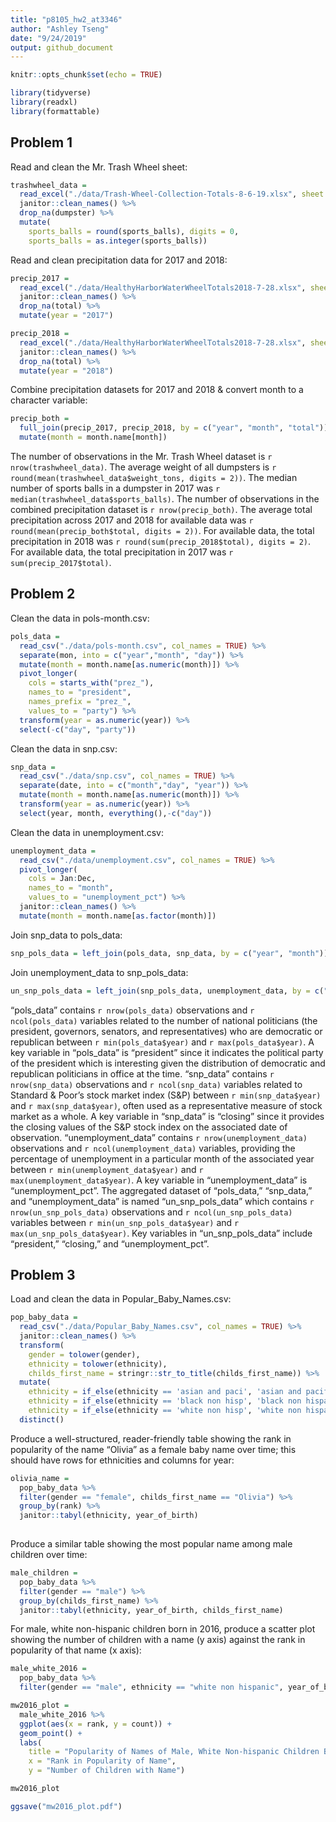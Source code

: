 ```yaml
---
title: "p8105_hw2_at3346"
author: "Ashley Tseng"
date: "9/24/2019"
output: github_document
---
```


```r
knitr::opts_chunk$set(echo = TRUE)

library(tidyverse)
library(readxl)
library(formattable)
```

## Problem 1
Read and clean the Mr. Trash Wheel sheet:
```r
trashwheel_data = 
  read_excel("./data/Trash-Wheel-Collection-Totals-8-6-19.xlsx", sheet = "Mr. Trash Wheel", col_names = TRUE, range = "A2:N338") %>% 
  janitor::clean_names() %>% 
  drop_na(dumpster) %>% 
  mutate(
    sports_balls = round(sports_balls), digits = 0,
    sports_balls = as.integer(sports_balls))
```

Read and clean precipitation data for 2017 and 2018:
```r
precip_2017 = 
  read_excel("./data/HealthyHarborWaterWheelTotals2018-7-28.xlsx", sheet = "2017 Precipitation", col_names = TRUE, range = "A2:B14") %>% 
  janitor::clean_names() %>% 
  drop_na(total) %>% 
  mutate(year = "2017")

precip_2018 = 
  read_excel("./data/HealthyHarborWaterWheelTotals2018-7-28.xlsx", sheet = "2018 Precipitation", col_names = TRUE, range = "A2:B14") %>% 
  janitor::clean_names() %>% 
  drop_na(total) %>% 
  mutate(year = "2018")
```

Combine precipitation datasets for 2017 and 2018 & convert month to a character variable:
```r
precip_both = 
  full_join(precip_2017, precip_2018, by = c("year", "month", "total")) %>% 
  mutate(month = month.name[month])
```
The number of observations in the Mr. Trash Wheel dataset is `r nrow(trashwheel_data)`. The average weight of all dumpsters is `r round(mean(trashwheel_data$weight_tons, digits = 2))`. The median number of sports balls in a dumpster in 2017 was `r median(trashwheel_data$sports_balls)`. The number of observations in the combined precipitation dataset is `r nrow(precip_both)`. The average total precipitation across 2017 and 2018 for available data was `r round(mean(precip_both$total, digits = 2))`. For available data, the total precipitation in 2018 was `r round(sum(precip_2018$total), digits = 2)`. For available data, the total precipitation in 2017 was `r sum(precip_2017$total)`. 



## Problem 2
Clean the data in pols-month.csv:
```r
pols_data = 
  read_csv("./data/pols-month.csv", col_names = TRUE) %>% 
  separate(mon, into = c("year","month", "day")) %>% 
  mutate(month = month.name[as.numeric(month)]) %>% 
  pivot_longer(
    cols = starts_with("prez_"),
    names_to = "president",
    names_prefix = "prez_",
    values_to = "party") %>% 
  transform(year = as.numeric(year)) %>% 
  select(-c("day", "party"))
```

Clean the data in snp.csv:
```r
snp_data = 
  read_csv("./data/snp.csv", col_names = TRUE) %>% 
  separate(date, into = c("month","day", "year")) %>% 
  mutate(month = month.name[as.numeric(month)]) %>% 
  transform(year = as.numeric(year)) %>% 
  select(year, month, everything(),-c("day"))
```

Clean the data in unemployment.csv:
```r
unemployment_data = 
  read_csv("./data/unemployment.csv", col_names = TRUE) %>%
  pivot_longer(
    cols = Jan:Dec,
    names_to = "month",
    values_to = "unemployment_pct") %>% 
  janitor::clean_names() %>% 
  mutate(month = month.name[as.factor(month)])
```

Join snp_data to pols_data:
```r
snp_pols_data = left_join(pols_data, snp_data, by = c("year", "month"))
```

Join unemployment_data to snp_pols_data:
```r
un_snp_pols_data = left_join(snp_pols_data, unemployment_data, by = c("year", "month"))
```

"pols_data" contains `r nrow(pols_data)` observations and `r ncol(pols_data)` variables related to the number of national politicians (the president, governors, senators, and representatives) who are democratic or republican between `r min(pols_data$year)` and `r max(pols_data$year)`. A key variable in "pols_data" is "president" since it indicates the political party of the president which is interesting given the distribution of democratic and republican politicians in office at the time. "snp_data" contains `r nrow(snp_data)` observations and `r ncol(snp_data)` variables related to Standard & Poor’s stock market index (S&P) between `r min(snp_data$year)` and `r max(snp_data$year)`, often used as a representative measure of stock market as a whole. A key variable in "snp_data" is "closing" since it provides the closing values of the S&P stock index on the associated date of observation. "unemployment_data" contains `r nrow(unemployment_data)` observations and `r ncol(unemployment_data)` variables, providing the percentage of unemployment in a particular month of the associated year between `r min(unemployment_data$year)` and `r max(unemployment_data$year)`. A key variable in "unemployment_data" is "unemployment_pct". The aggregated dataset of "pols_data," "snp_data," and "unemployment_data" is named "un_snp_pols_data" which contains `r nrow(un_snp_pols_data)` observations and `r ncol(un_snp_pols_data)` variables between `r min(un_snp_pols_data$year)` and `r max(un_snp_pols_data$year)`. Key variables in "un_snp_pols_data" include "president," "closing," and "unemployment_pct".



## Problem 3

Load and clean the data in Popular_Baby_Names.csv:
```r
pop_baby_data = 
  read_csv("./data/Popular_Baby_Names.csv", col_names = TRUE) %>% 
  janitor::clean_names() %>% 
  transform(
    gender = tolower(gender),
    ethnicity = tolower(ethnicity),
    childs_first_name = stringr::str_to_title(childs_first_name)) %>% 
  mutate(
    ethnicity = if_else(ethnicity == 'asian and paci', 'asian and pacific islander', ethnicity),
    ethnicity = if_else(ethnicity == 'black non hisp', 'black non hispanic', ethnicity),
    ethnicity = if_else(ethnicity == 'white non hisp', 'white non hispanic', ethnicity)) %>% 
  distinct()
```

Produce a well-structured, reader-friendly table showing the rank in popularity of the name “Olivia” as a female baby name over time; this should have rows for ethnicities and columns for year:
```r
olivia_name = 
  pop_baby_data %>% 
  filter(gender == "female", childs_first_name == "Olivia") %>% 
  group_by(rank) %>% 
  janitor::tabyl(ethnicity, year_of_birth)
  
```

Produce a similar table showing the most popular name among male children over time:
```r
male_children = 
  pop_baby_data %>% 
  filter(gender == "male") %>% 
  group_by(childs_first_name) %>% 
  janitor::tabyl(ethnicity, year_of_birth, childs_first_name)

```

For male, white non-hispanic children born in 2016, produce a scatter plot showing the number of children with a name (y axis) against the rank in popularity of that name (x axis):
```r
male_white_2016 = 
  pop_baby_data %>% 
  filter(gender == "male", ethnicity == "white non hispanic", year_of_birth == 2016)

mw2016_plot = 
  male_white_2016 %>% 
  ggplot(aes(x = rank, y = count)) + 
  geom_point() +
  labs(
    title = "Popularity of Names of Male, White Non-hispanic Children Born in 2016",
    x = "Rank in Popularity of Name",
    y = "Number of Children with Name")

mw2016_plot

ggsave("mw2016_plot.pdf")

```

